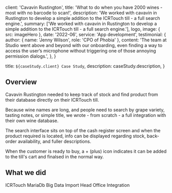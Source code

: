 

  client: 'Cavavin Rustington',
  title: 'What to do when you have 2000 wines - most with no barcode to scan!',
  description:
    'We worked with cavavin in Rustington to develop a simple addition to the ICRTouch till - a full search engine.',
  summary: ['We worked with cavavin in Rustington to develop a simple addition to the ICRTouch till - a full search engine.'],
  logo,
  image: { src: imageHero },
  date: '2022-06',
  service: 'App development',
  testimonial: {
    author: { name: 'Jenny Wilson', role: 'CPO of Phobia' },
    content:
      'The team at Studio went above and beyond with our onboarding, even finding a way to access the user’s microphone without triggering one of those annoying permission dialogs.',
  },
}

  title: `${caseStudy.client} Case Study`,
  description: caseStudy.description,
}

## Overview

Cavavin Rustington needed to keep track of stock and find product from their database directly on their ICRTouch till. 

Because wine names are long, and people need to search by grape variety, tasting notes, or simple title, we wrote - from scratch - a full integration with their own wine database.

The search interface sits on top of the cash register screen and when the product required is located, info can be displayed regarding stock, back-order availability, and fuller descriptions.

When the customer is ready to buy, a + (plus) icon indicates it can be added to the till's cart and finalsed in the normal way.

## What we did

<TagList>
  <TagListItem>ICRTouch</TagListItem>
  <TagListItem>MariaDb</TagListItem>
  <TagListItem>Big Data Import</TagListItem>
  <TagListItem>Head Office Integration</TagListItem>
</TagList>


